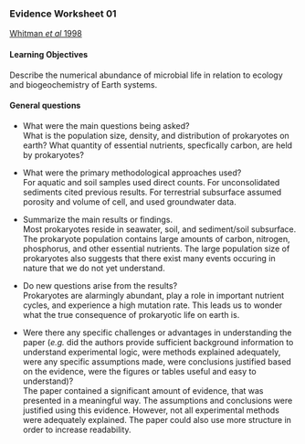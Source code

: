 ### Evidence Worksheet 01 
[Whitman *et al* 1998](https://www.ncbi.nlm.nih.gov/pmc/articles/PMC33863/)

#### Learning Objectives
Describe the numerical abundance of microbial life in relation to ecology and biogeochemistry of Earth systems. 

#### General questions
* What were the main questions being asked?  
What is the population size, density, and distribution of prokaryotes on earth? What quantity of essential nutrients, specfically carbon, are held by prokaryotes?

* What were the primary methodological approaches used?  
For aquatic and soil samples used direct counts. For unconsolidated sediments cited previous results. For terrestrial subsurface assumed porosity and volume of cell, and used groundwater data. 

* Summarize the main results or findings.  
Most prokaryotes reside in seawater, soil, and sediment/soil subsurface. The prokaryote population  contains large amounts of carbon, nitrogen, phosphorus, and other essential nutrients. The large population size of prokaryotes also suggests that there exist many events occuring in nature that we do not yet understand. 

* Do new questions arise from the results?  
Prokaryotes are alarmingly abundant, play a role in important nutrient cycles, and experience a high mutation rate. This leads us to wonder what the true consequence of prokaryotic life on earth is. 

* Were there any specific challenges or advantages in understanding the paper (*e.g.* did the authors provide sufficient background information to understand experimental logic, were methods explained adequately, were any specific assumptions made, were conclusions justified based on the evidence, were the figures or tables useful and easy to understand)?  
The paper contained a significant amount of evidence, that was presented in a meaningful way. The assumptions and conclusions were justified using this evidence. However, not all experimental methods were adequately explained. The paper could also use more structure in order to increase readability.



